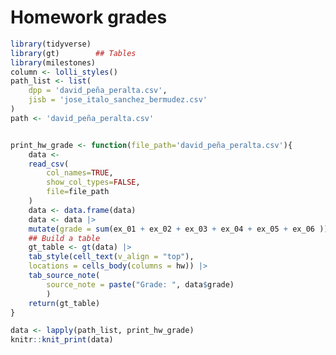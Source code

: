 # Homework grades

```r
library(tidyverse)
library(gt)        ## Tables
library(milestones)
column <- lolli_styles()
path_list <- list(
	dpp = 'david_peña_peralta.csv',
	jisb = 'jose_italo_sanchez_bermudez.csv'
)
path <- 'david_peña_peralta.csv'


print_hw_grade <- function(file_path='david_peña_peralta.csv'){
	data <- 
	read_csv(
		col_names=TRUE,
		show_col_types=FALSE,
		file=file_path
	)
	data <- data.frame(data)
	data <- data |>
  	mutate(grade = sum(ex_01 + ex_02 + ex_03 + ex_04 + ex_05 + ex_06 ))
	## Build a table
	gt_table <- gt(data) |>
  	tab_style(cell_text(v_align = "top"),
  	locations = cells_body(columns = hw)) |>
  	tab_source_note(
  		source_note = paste("Grade: ", data$grade) 
		) 
	return(gt_table)
}


```

```r

data <- lapply(path_list, print_hw_grade)
knitr::knit_print(data)
```
